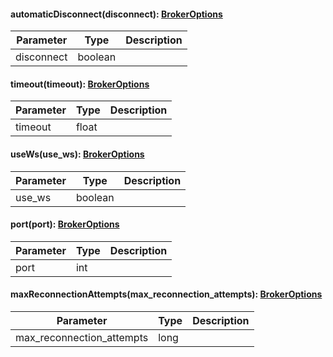 
#### automaticDisconnect(disconnect): [BrokerOptions](#brokeroptions)



| Parameter       | Type |  Description |
| --------------- | -------- | -------- |
| disconnect | boolean |   |

#### timeout(timeout): [BrokerOptions](#brokeroptions)



| Parameter       | Type |  Description |
| --------------- | -------- | -------- |
| timeout | float |   |

#### useWs(use_ws): [BrokerOptions](#brokeroptions)



| Parameter       | Type |  Description |
| --------------- | -------- | -------- |
| use_ws | boolean |   |

#### port(port): [BrokerOptions](#brokeroptions)



| Parameter       | Type |  Description |
| --------------- | -------- | -------- |
| port | int |   |

#### maxReconnectionAttempts(max_reconnection_attempts): [BrokerOptions](#brokeroptions)



| Parameter       | Type |  Description |
| --------------- | -------- | -------- |
| max_reconnection_attempts | long |   |
